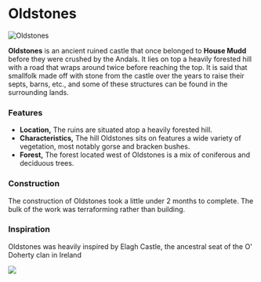 

# Oldstones

<Image
  src="https://cdn.sanity.io/images/1as7cn02/production/0b4d8ce683299f334fde8111aabc63ea1ca6d59d-1280x720.png?w=976&h=350&fit=crop&crop=center&auto=format"
  alt="Oldstones"
  width={976}
  height={350}
/>

<ProjectDetails
  floatRight
  region="Riverlands"
  house="House Mudd"
  type="Ruin"
  status="Completed"
  warp="/warp oldstones"
  projectLead="BantyRooster"
  dateStarted="April 5, 2016"
  dateCompleted="April 5, 2016"
/>

**Oldstones** is an ancient ruined castle that once belonged to **House Mudd** before they were crushed by the Andals. It lies on top a heavily forested hill with a road that wraps around twice before reaching the top. It is said that smallfolk made off with stone from the castle over the years to raise their septs, barns, etc., and some of these structures can be found in the surrounding lands.

### Features

- **Location,** The ruins are situated atop a heavily forested hill.
- **Characteristics,** The hill Oldstones sits on features a wide variety of vegetation, most notably gorse and bracken bushes.
- **Forest,** The forest located west of Oldstones is a mix of coniferous and deciduous trees.

### Construction

The construction of Oldstones took a little under 2 months to complete. The bulk of the work was terraforming rather than building.

### Inspiration

Oldstones was heavily inspired by Elagh Castle, the ancestral seat of the O' Doherty clan in Ireland

![](https://cdn.sanity.io/images/1as7cn02/production/1a15c261918c8b8d20ff33d7979a43cd655b46c5-1632x1224.jpg)
